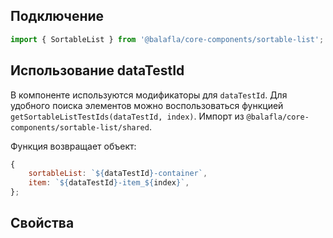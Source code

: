 
## Подключение

```jsx
import { SortableList } from '@balafla/core-components/sortable-list';
```

## Использование dataTestId

В компоненте используются модификаторы для `dataTestId`.
Для удобного поиска элементов можно воспользоваться функцией `getSortableListTestIds(dataTestId, index)`.
Импорт из `@balafla/core-components/sortable-list/shared`.

Функция возвращает объект:

```jsx
{
    sortableList: `${dataTestId}-container`,
    item: `${dataTestId}-item_${index}`,
};
```

## Свойства

<ArgsTable of={SortableList} />
